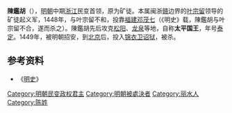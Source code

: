 '''陳鑑胡'''（{{bd||？|1449年|catIdx=C}}），[[明朝|明朝]]中期[[浙江|浙江]]民变首领，原为矿徒。本属闽浙[[赣|赣]]边界的[[叶宗留|叶宗留]]领导的矿徒起义军，1448年，与叶宗留不和，投靠[[福建|福建]][[邓茂七|邓茂七]]（《明史》载，陳鑑胡与叶宗留不合，遂而杀之）。陳鑑胡先后攻克[[松阳|松阳]]、[[龙泉|龙泉]]等地，自称'''太平国王'''，年号[[泰定_(明)|泰定]]。1449年，被明朝招安，到[[北京|北京]]后，投入[[锦衣卫|锦衣卫]][[诏狱|诏狱]]，被杀。

== 参考资料 ==
*《[[明史|明史]]》

{{DEFAULTSORT:C陳}}
[[Category:明朝民变政权君主|Category:明朝民变政权君主]]
[[Category:明朝被處決者|Category:明朝被處決者]]
[[Category:丽水人|Category:丽水人]]
[[Category:陈姓|Category:陈姓]]